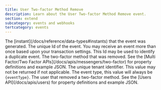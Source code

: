 ```yaml
---
title: User Two-factor Method Remove
description: Learn about the User Two-factor Method Remove event.
section: extend
subcategory: events and webhooks
tertcategory: events
---
```



<Event description="This event is generated when a user has removed a new two-factor method."
       eventType={eventType}
       name="User Two-factor Method Remove"
       scope="tenant"
       transactional="false"
       version="1.30.0"/>

<EventBody eventType={eventType}
           jsonFile="user-two-factor-method-remove.json">

  <APIField slot="leading-fields" name="event.createInstant" type="Long">
    The [instant](/docs/reference/data-types#instants) that the event was generated.
  </APIField>

  <APIField slot="leading-fields" name="event.id" type="UUID">
    The unique Id of the event. You may receive an event more than once based upon your transaction settings. This Id may be used to identify a duplicate event.
  </APIField>

  <APIField slot="trailing-fields" name="event.method" type="Object">
    The two-factor method that was removed. See the [Multi Factor/Two Factor APIs](/docs/apis/messengers/two-factor) for property definitions and example JSON.
  </APIField>

  <APIField slot="trailing-fields" name="event.tenantId" type="UUID">
    The unique tenant identifier. This value may not be returned if not applicable.
  </APIField>

  <APIField slot="trailing-fields" name="event.type" type="String">
    The event type, this value will always be <code>{eventType}</code>.
  </APIField>

  <APIField slot="trailing-fields" name="event.user" type="Object">
    The user that removed a two-factor method. See the [Users API](/docs/apis/users) for property definitions and example JSON.
  </APIField>

</EventBody>
